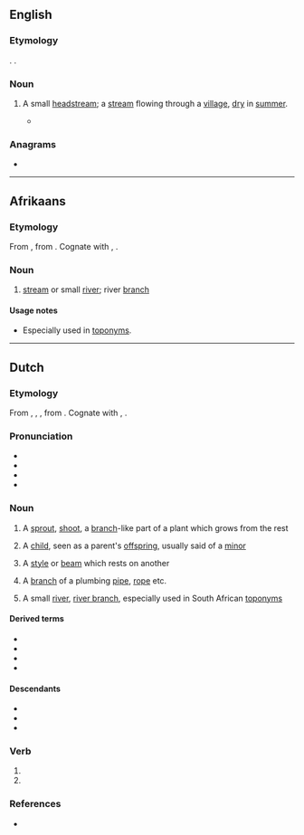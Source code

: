 ==English==

===Etymology===
{{bor|en|af|spruit}}. {{doublet|en|sprout}}.

===Noun===
{{en-noun}}

# {{lb|en|South Africa}} A small [[headstream]]; a [[stream]] flowing through a [[village]], [[dry]] in [[summer]].
#* {{quote-journal|en|date=October 11, 1901|url=https://www.biodiversitylibrary.org/bibliography/69252|journal=The Agricultural Journal and Mining Record|volume=4|issue=16|page=489|author=Colonel F. V. Corbett|title=Report on Irrigation in Natal|passage=Though there is such a poor prospect for public irrigation schemes, the country seems, on the whole, fairly well watered in years of normal rainfall, and there are many springs and "'''spruits'''," or rivulets, more or less permanent.}}

===Anagrams===
* {{anagrams|en|a=iprstu|purist|stir up|tripus|uprist|upstir}}

----

==Afrikaans==

===Etymology===
From {{inh|af|nl|spruit}}, from {{inh|af|dum|sprute}}. Cognate with {{cog|en|sprite}}, {{m|en|sprout}}.

===Noun===
{{af-noun|spruite|spruitjie}}

# {{lb|af|geography}} [[stream]] or small [[river]]; river [[branch]]

====Usage notes====
* Especially used in [[toponym]]s.

----

==Dutch==

===Etymology===
From {{inh|nl|dum|sprute}}, {{m|dum|spruut}}, {{m|dum|spruyte}}, from {{inh|nl|odt|*sprūtan}}. Cognate with {{cog|en|sprite}}, {{m|en|sprout}}.

===Pronunciation===
* {{IPA|nl|/sprœy̯t/}}
* {{audio|nl|Nl-spruit.ogg|Audio}}
* {{hyphenation|nl|spruit}}
* {{rhyme|nl|œy̯t|s=1}}

===Noun===
{{nl-noun|f|-en|spruitje}}

# {{lb|nl|botany}} A [[sprout]], [[shoot]], a [[branch]]-like part of a plant which grows from the rest
# A [[child]], seen as a parent's [[offspring]], usually said of a [[minor]]
# {{lb|nl|construction}} A [[style]] or [[beam]] which rests on another
# A [[branch]] of a plumbing [[pipe]], [[rope]] etc.
# {{lb|nl|geography}} A small [[river]], [[river branch]], especially used in South African [[toponym]]s

====Derived terms====
* {{l|nl|bladspruit}}
* {{l|nl|spruitje||Brussels sprout}}
* {{l|nl|spruitkool}}
* {{l|nl|spruitzwam}}

====Descendants====
* {{desc|af|spruit}}
* {{desc|bor=1|pap|sprùit|spreit|spruitsje|spruit}}
* {{desc|srn|sproiti|bor=1}}

===Verb===
{{head|nl|verb form}}

# {{nl-verb form of|p=123|n=sg|t=pres|m=ind|spruiten}}
# {{nl-verb form of|m=imp|spruiten}}

===References===
* {{R:Koenen}}